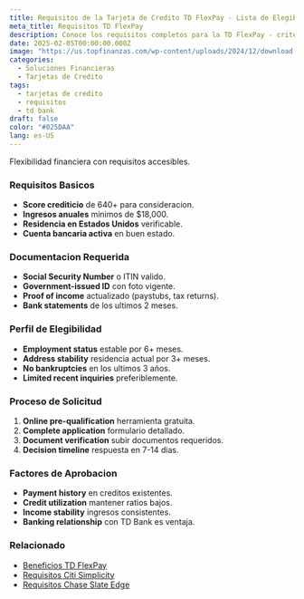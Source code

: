 ```yaml
---
title: Requisitos de la Tarjeta de Credito TD FlexPay - Lista de Elegibilidad
meta_title: Requisitos TD FlexPay
description: Conoce los requisitos completos para la TD FlexPay - criterios de elegibilidad, documentos necesarios y proceso de aplicacion paso a paso.
date: 2025-02-05T00:00:00.000Z
image: "https://us.topfinanzas.com/wp-content/uploads/2024/12/download-18.webp"
categories:
  - Soluciones Financieras
  - Tarjetas de Credito
tags:
  - tarjetas de credito
  - requisitos
  - td bank
draft: false
color: "#025DAA"
lang: es-US
---
```


Flexibilidad financiera con requisitos accesibles.

### Requisitos Basicos

- **Score crediticio** de 640+ para consideracion.
- **Ingresos anuales** minimos de $18,000.
- **Residencia en Estados Unidos** verificable.
- **Cuenta bancaria activa** en buen estado.

### Documentacion Requerida

- **Social Security Number** o ITIN valido.
- **Government-issued ID** con foto vigente.
- **Proof of income** actualizado (paystubs, tax returns).
- **Bank statements** de los ultimos 2 meses.

### Perfil de Elegibilidad

- **Employment status** estable por 6+ meses.
- **Address stability** residencia actual por 3+ meses.
- **No bankruptcies** en los ultimos 3 años.
- **Limited recent inquiries** preferiblemente.

<AdZone id="us_site_4" />

### Proceso de Solicitud

1. **Online pre-qualification** herramienta gratuita.
2. **Complete application** formulario detallado.
3. **Document verification** subir documentos requeridos.
4. **Decision timeline** respuesta en 7-14 dias.

### Factores de Aprobacion

- **Payment history** en creditos existentes.
- **Credit utilization** mantener ratios bajos.
- **Income stability** ingresos consistentes.
- **Banking relationship** con TD Bank es ventaja.

### Relacionado

- [Beneficios TD FlexPay](/soluciones-financieras/beneficios-de-la-tarjeta-de-credito-td-flexpay-desbloquea-flexibilidad-financiera)
- [Requisitos Citi Simplicity](/soluciones-financieras/requisitos-de-la-tarjeta-de-credito-citi-simplicity)
- [Requisitos Chase Slate Edge](/soluciones-financieras/requisitos-de-la-tarjeta-de-credito-chase-slate-edge-transferencias-balance)
